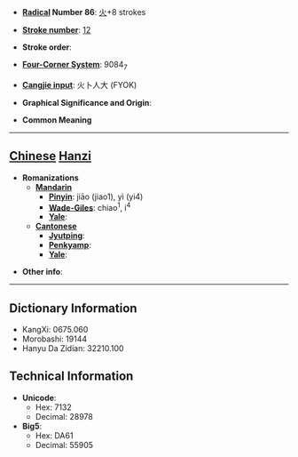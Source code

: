 * '''[[Wiktionary:Chinese radical index| Radical]] Number 86''': [[Wiktionary:Chinese radical index 火|火]]+8 strokes

* '''[[Wiktionary:Chinese total strokes index|Stroke number]]''': [[Wiktionary:Chinese total strokes index 12|12]]

* '''Stroke order''': 

* '''[[Wiktionary:Chinese four corner index|Four-Corner System]]''': 9084<sub>7</sub>

* '''[[Wiktionary:Chinese Cangjie index|Cangjie input]]''': 火卜人大 (FYOK)

* '''Graphical Significance and Origin''': 

* '''Common Meaning'''

----

== [[Chinese]] [[Hanzi]] ==

* '''Romanizations'''
** '''[[Mandarin]]'''
*** '''[[Pinyin]]''': jiāo (jiao1), yì (yi4)
*** '''[[Wade-Giles]]''': chiao<sup>1</sup>, i<sup>4</sup>
*** '''[[Yale]]''': 
** '''[[Cantonese]]'''
*** '''[[Jyutping]]''':
*** '''[[Penkyamp]]''': 
*** '''[[Yale]]''': 

* '''Other info''': 

----

== Dictionary Information ==

* KangXi: 0675.060
* Morobashi: 19144
* Hanyu Da Zidian: 32210.100

== Technical Information ==

* '''Unicode''':
** Hex: 7132
** Decimal: 28978
* '''Big5''':
** Hex: DA61
** Decimal: 55905